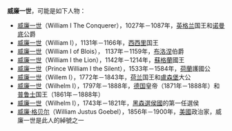 '''威廉一世'''，可能是如下人物：

*[[威廉一世_(英格兰)|威廉一世]]（William I The Conquerer），1027年－1087年，[[英格兰|英格兰]]国王和[[诺曼底|诺曼底]]公爵
*[[古列尔莫一世_(西西里)|威廉一世]]（William I），1131年－1166年，[[西西里|西西里]]国王
*[[纪尧姆一世_(布洛涅)|威廉一世]]（William I of Blois）， 1137年－1159年，[[布洛涅|布洛涅]]伯爵
*[[威廉一世_(苏格兰)|威廉一世]]（William I the Lion），1142年－1214年，[[蘇格蘭|蘇格蘭]]國王
*[[威廉一世_(奥兰治)|威廉一世]]（Prince William I the Silent），1533年－1584年，[[荷蘭|荷蘭]]護國公
*[[威廉一世_(尼德兰)|威廉一世]]（Willem I），1772年－1843年，[[荷兰|荷兰]]国王和[[盧森堡|盧森堡]]大公
*[[威廉一世_(德国)|威廉一世]]（Wilhelm I），1797年－1888年，[[德国|德国]]皇帝（1871年－1888年）和[[普鲁士|普鲁士]]国王（1861年－1888年）
*[[威廉一世_(黑森选侯)|威廉一世]]（Wilhelm I），1743年－1821年，[[黑森選侯國|黑森選侯國]]的第一任選侯
*[[威廉·格贝尔|威廉·格贝尔]]（William Justus Goebel），1856年－1900年，[[美國|美國]]政治家，威廉一世是此人的綽號之一

{{disambig|Cat=四字封號消歧義}}